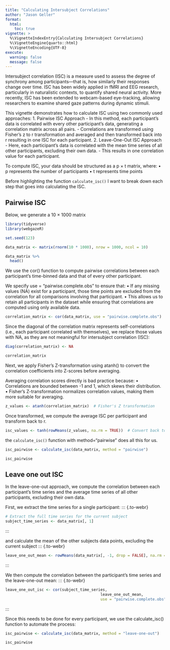 ```yaml
---
title: "Calculating Intersubject Correlations"
author: "Jason Geller"
format:
  html: 
    toc: true
vignette: >
  %\VignetteIndexEntry{Calculating Intersubject Correlations}
  %\VignetteEngine{quarto::html}
  %\VignetteEncoding{UTF-8}
execute: 
  warning: false
  message: false
---
```


Intersubject correlation (ISC) is a measure used to assess the degree of synchrony among participants—that is, how similarly their responses change over time. ISC has been widely applied in fMRI and EEG research, particularly in naturalistic contexts, to quantify shared neural activity. More recently, ISC has been extended to webcam-based eye-tracking, allowing researchers to examine shared gaze patterns during dynamic stimuli.

This vignette demonstrates how to calculate ISC using two commonly used approaches:
	1.	Pairwise ISC Approach
	- In this method, each participant’s data is correlated with every other participant’s data, generating a correlation matrix across all pairs.
	- Correlations are transformed using Fisher's z to r transformation and averaged and then transformed back into r resulting in one ISC for each participant. 
	2.	Leave-One-Out ISC Approach
	- Here, each participant’s data is correlated with the mean time series of all other participants, excluding their own data.
	- This results in one correlation value for each participant. 

To compute ISC, your data should be structured as a p × t matrix, where:
	•	p represents the number of participants
	•	t represents time points

 Before highlighting the function `calculate_isc()` I want to break down each step that goes into calculating the ISC. 
 
## Pairwise ISC
 
 Below, we generate a 10 × 1000 matrix

::: {.to-webr}
```r
library(tidyverse)
library(webgazeR)

set.seed(123)

data_matrix <- matrix(rnorm(10 * 1000), nrow = 1000, ncol = 10)

data_matrix %>% 
  head()

```
:::

We use the cor() function to compute pairwise correlations between each participant’s time-binned data and that of every other participant.

We specify use = "pairwise.complete.obs" to ensure that:
	•	If any missing values (NA) exist for a participant, those time points are excluded from the correlation for all comparisons involving that participant.
	•	This allows us to retain all participants in the dataset while ensuring that correlations are computed using only available data.

::: {.to-webr}
```r

correlation_matrix <- cor(data_matrix, use = "pairwise.complete.obs")


```
:::

Since the diagonal of the correlation matrix represents self-correlations (i.e., each participant correlated with themselves), we replace those values with NA, as they are not meaningful for intersubject correlation (ISC):


::: {.to-webr}
```r

diag(correlation_matrix) <- NA


```
:::

::: {.to-webr}
```r

correlation_matrix

```
:::
Next, we apply Fisher’s Z-transformation using atanh() to convert the correlation coefficients into Z-scores before averaging.

Averaging correlation scores directly is bad practice because:
	•	Correlations are bounded between -1 and 1, which skews their distribution.
	•	Fisher’s Z-transformation normalizes correlation values, making them more suitable for averaging.

::: {.to-webr}
```r
z_values <- atanh(correlation_matrix)  # Fisher's Z transformation


```
:::

Once transformed, we compute the average ISC per participant and transform back to r. 

::: {.to-webr}
```r

isc_values <- tanh(rowMeans(z_values, na.rm = TRUE))  # Convert back to r

```
:::

the `calculate_isc()` function with method="pairwise" does all this for us. 

::: {.to-webr}
```r

isc_pairwise <- calculate_isc(data_matrix, method = "pairwise")

isc_pairwise
```
:::

## Leave one out ISC

In the leave-one-out approach, we compute the correlation between each participant’s time series and the average time series of all other participants, excluding their own data.

First, we extract the time series for a single participant:
::: {.to-webr}
```r
# Extract the full time series for the current subject
subject_time_series <- data_matrix[, 1]

```
:::

and calculate the mean of the other subjects data points, excluding the current subject
::: {.to-webr}
```r

leave_one_out_mean <- rowMeans(data_matrix[, -1, drop = FALSE], na.rm = TRUE)

```
:::

We then compute the correlation between the participant’s time series and the leave-one-out mean:
::: {.to-webr}
```r
leave_one_out_isc <- cor(subject_time_series, 
                                          leave_one_out_mean, 
                                          use = "pairwise.complete.obs")
```
:::

Since this needs to be done for every participant, we use the calculate_isc() function to automate the process:

::: {.to-webr}
```r
isc_pairwise <- calculate_isc(data_matrix, method = "leave-one-out")

isc_pairwise
```
:::
